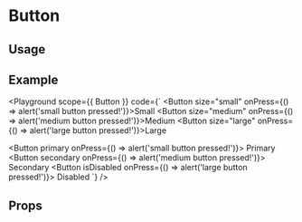 
# Button

<Description of={Button} />

## Usage

## Example

<Playground
  scope={{ Button }}
  code={`
<Button size="small" onPress={() => alert('small button pressed!')}>Small</Button>
<Button size="medium" onPress={() => alert('medium button pressed!')}>Medium</Button>
<Button size="large" onPress={() => alert('large button pressed!')}>Large</Button>
<br />

<Button primary onPress={() => alert('small button pressed!')}>
  Primary
</Button>
<Button secondary onPress={() => alert('medium button pressed!')}>
  Secondary
</Button>
<Button isDisabled onPress={() => alert('large button pressed!')}>
  Disabled
</Button>
`} />

## Props

<Props of={Button} />

